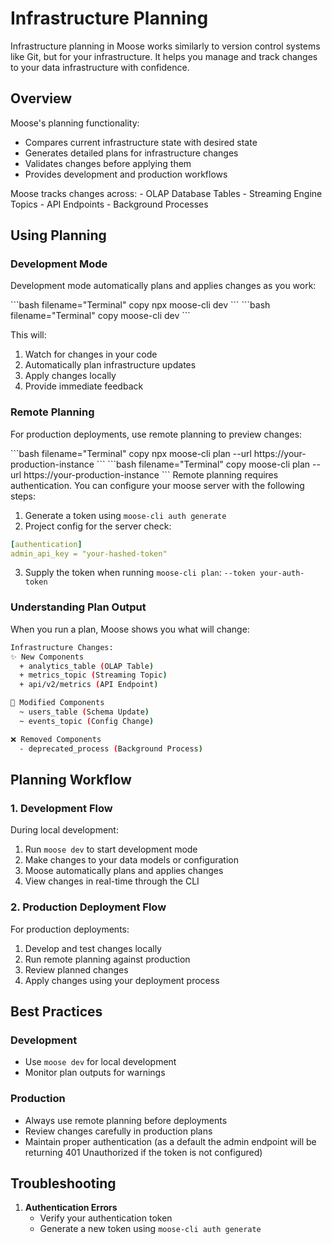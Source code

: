 
# Infrastructure Planning

<LanguageSwitcher />

Infrastructure planning in Moose works similarly to version control systems like Git, but for your infrastructure. It helps you manage and track changes to your data infrastructure with confidence.

## Overview

Moose's planning functionality:
- Compares current infrastructure state with desired state
- Generates detailed plans for infrastructure changes
- Validates changes before applying them
- Provides development and production workflows

<Callout type="info" title="Infrastructure Components">
Moose tracks changes across:
- OLAP Database Tables
- Streaming Engine Topics
- API Endpoints
- Background Processes
</Callout>

## Using Planning

### Development Mode

Development mode automatically plans and applies changes as you work:

<TypeScript>
```bash filename="Terminal" copy
npx moose-cli dev
```
</TypeScript>

<Python>
```bash filename="Terminal" copy
moose-cli dev
```
</Python>

This will:
1. Watch for changes in your code
2. Automatically plan infrastructure updates
3. Apply changes locally
4. Provide immediate feedback

### Remote Planning

For production deployments, use remote planning to preview changes:

<TypeScript>
```bash filename="Terminal" copy
npx moose-cli plan --url https://your-production-instance
```
</TypeScript>

<Python>
```bash filename="Terminal" copy
moose-cli plan --url https://your-production-instance
```
</Python>

<Callout type="warning" title="Authentication Required">
Remote planning requires authentication. You can configure your moose server with the following steps:

1. Generate a token using `moose-cli auth generate`
2. Project config for the server check: 
```yaml filename="moose.yaml" copy
[authentication]
admin_api_key = "your-hashed-token"
```
3. Supply the token when running `moose-cli plan`: `--token your-auth-token`

</Callout>

### Understanding Plan Output

When you run a plan, Moose shows you what will change:

```bash
Infrastructure Changes:
✨ New Components
  + analytics_table (OLAP Table)
  + metrics_topic (Streaming Topic)
  + api/v2/metrics (API Endpoint)

🔄 Modified Components
  ~ users_table (Schema Update)
  ~ events_topic (Config Change)

❌ Removed Components
  - deprecated_process (Background Process)
```

## Planning Workflow

### 1. Development Flow

During local development:
1. Run `moose dev` to start development mode
2. Make changes to your data models or configuration
3. Moose automatically plans and applies changes
4. View changes in real-time through the CLI

### 2. Production Deployment Flow

For production deployments:
1. Develop and test changes locally
2. Run remote planning against production
3. Review planned changes
4. Apply changes using your deployment process

## Best Practices

### Development
- Use `moose dev` for local development
- Monitor plan outputs for warnings

### Production
- Always use remote planning before deployments
- Review changes carefully in production plans
- Maintain proper authentication (as a default the admin endpoint will be returning 401 Unauthorized if the token is not configured)

## Troubleshooting

1. **Authentication Errors**
   - Verify your authentication token
   - Generate a new token using `moose-cli auth generate`
